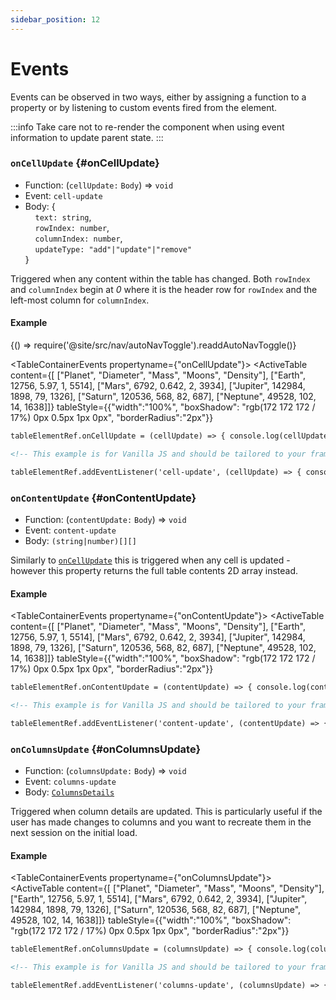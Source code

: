 ```yaml
---
sidebar_position: 12
---
```


# Events

Events can be observed in two ways, either by assigning a function to a property or by listening to custom events fired from the element.

:::info
Take care not to re-render the component when using event information to update parent state.
:::

### `onCellUpdate` {#onCellUpdate}

- Function: (`cellUpdate:` `Body`) => `void`
- Event: `cell-update`
- Body: { <br />
  &nbsp;&nbsp;&nbsp;&nbsp;`text: string`, <br />
  &nbsp;&nbsp;&nbsp;&nbsp;`rowIndex: number`, <br />
  &nbsp;&nbsp;&nbsp;&nbsp;`columnIndex: number`, <br />
  &nbsp;&nbsp;&nbsp;&nbsp;`updateType: "add"|"update"|"remove"` <br />
  }

Triggered when any content within the table has changed. Both `rowIndex` and `columnIndex` begin at _0_
where it is the header row for `rowIndex` and the left-most column for `columnIndex`.

#### Example


<BrowserOnly>{() => require('@site/src/nav/autoNavToggle').readdAutoNavToggle()}</BrowserOnly>

<TableContainerEvents propertyname={"onCellUpdate"}>
  <ActiveTable
    content={[
      ["Planet", "Diameter", "Mass", "Moons", "Density"],
      ["Earth", 12756, 5.97, 1, 5514],
      ["Mars", 6792, 0.642, 2, 3934],
      ["Jupiter", 142984, 1898, 79, 1326],
      ["Saturn", 120536, 568, 82, 687],
      ["Neptune", 49528, 102, 14, 1638]]}
    tableStyle={{"width":"100%", "boxShadow": "rgb(172 172 172 / 17%) 0px 0.5px 1px 0px", "borderRadius":"2px"}}
></ActiveTable>

</TableContainerEvents>

<Tabs>
<TabItem value="js" label="Function">

```html
tableElementRef.onCellUpdate = (cellUpdate) => { console.log(cellUpdate); });
```

</TabItem>
<TabItem value="py" label="Event">

```html
<!-- This example is for Vanilla JS and should be tailored to your framework (see Examples) -->

tableElementRef.addEventListener('cell-update', (cellUpdate) => { console.log(cellUpdate.detail); });
```

</TabItem>
</Tabs>

<LineBreak></LineBreak>

### `onContentUpdate` {#onContentUpdate}

- Function: (`contentUpdate:` `Body`) => `void`
- Event: `content-update`
- Body: `(string|number)[][]`

Similarly to [`onCellUpdate`](#onCellUpdate) this is triggered when any cell is updated - however this property returns the full table contents 2D array instead.

#### Example

<TableContainerEvents propertyname={"onContentUpdate"}>
  <ActiveTable
    content={[
      ["Planet", "Diameter", "Mass", "Moons", "Density"],
      ["Earth", 12756, 5.97, 1, 5514],
      ["Mars", 6792, 0.642, 2, 3934],
      ["Jupiter", 142984, 1898, 79, 1326],
      ["Saturn", 120536, 568, 82, 687],
      ["Neptune", 49528, 102, 14, 1638]]}
    tableStyle={{"width":"100%", "boxShadow": "rgb(172 172 172 / 17%) 0px 0.5px 1px 0px", "borderRadius":"2px"}}
></ActiveTable>

</TableContainerEvents>

<Tabs>
<TabItem value="js" label="Function">

```html
tableElementRef.onContentUpdate = (contentUpdate) => { console.log(contentUpdate); };
```

</TabItem>
<TabItem value="py" label="Event">

```html
<!-- This example is for Vanilla JS and should be tailored to your framework (see Examples) -->

tableElementRef.addEventListener('content-update', (contentUpdate) => { console.log(contentUpdate.detail); });
```

</TabItem>
</Tabs>

<LineBreak></LineBreak>

### `onColumnsUpdate` {#onColumnsUpdate}

- Function: (`columnsUpdate:` `Body`) => `void`
- Event: `columns-update`
- Body: [`ColumnsDetails`](./sharedTypes#ColumnsDetails)

Triggered when column details are updated. This is particularly useful if the user has made changes to columns and you want to recreate them
in the next session on the initial load.

#### Example

<TableContainerEvents propertyname={"onColumnsUpdate"}>
  <ActiveTable
    content={[
      ["Planet", "Diameter", "Mass", "Moons", "Density"],
      ["Earth", 12756, 5.97, 1, 5514],
      ["Mars", 6792, 0.642, 2, 3934],
      ["Jupiter", 142984, 1898, 79, 1326],
      ["Saturn", 120536, 568, 82, 687],
      ["Neptune", 49528, 102, 14, 1638]]}
    tableStyle={{"width":"100%", "boxShadow": "rgb(172 172 172 / 17%) 0px 0.5px 1px 0px", "borderRadius":"2px"}}
></ActiveTable>

</TableContainerEvents>

<Tabs>
<TabItem value="js" label="Function">

```html
tableElementRef.onColumnsUpdate = (columnsUpdate) => { console.log(columnsUpdate); };
```

</TabItem>
<TabItem value="py" label="Event">

```html
<!-- This example is for Vanilla JS and should be tailored to your framework (see Examples) -->

tableElementRef.addEventListener('columns-update', (columnsUpdate) => { console.log(columnsUpdate.detail); });
```

</TabItem>
</Tabs>
